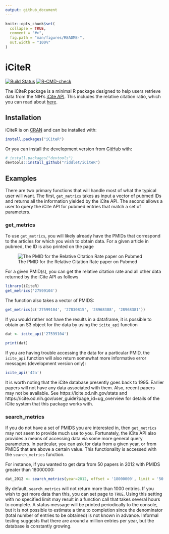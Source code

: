 ```yaml
---
output: github_document
---
```


<!-- README.md is generated from README.Rmd. Please edit that file -->

```r
knitr::opts_chunk$set(
  collapse = TRUE,
  comment = "#>",
  fig.path = "man/figures/README-",
  out.width = "100%"
)
```
# iCiteR

<!-- badges: start -->
[![Build Status](https://travis-ci.org/riddlet/iCiteR.svg?branch=master)](https://travis-ci.org/riddlet/iCiteR)
[![R-CMD-check](https://github.com/riddlet/iCiteR/actions/workflows/R-CMD-check.yaml/badge.svg)](https://github.com/riddlet/iCiteR/actions/workflows/R-CMD-check.yaml)
<!-- badges: end -->

The iCiteR package is a minimal R package designed to help users retrieve data from the NIH's [iCite API](https://icite.od.nih.gov/api). This includes the relative citation ratio, which you can read about [here](https://journals.plos.org/plosbiology/article?id=10.1371/journal.pbio.1002541).

## Installation

iCiteR is on [CRAN](https://CRAN.R-project.org) and can be installed with:

``` r
install.packages("iCiteR")
```

Or you can install the development version from [GitHub](https://github.com/) with:

``` r
# install.packages("devtools")
devtools::install_github("riddlet/iCiteR")
```
## Examples

There are two primary functions that will handle most of what the typical user will want. The first, `get_metrics` takes as input a vector of pubmed IDs and returns all the information yielded by the iCite API. The second allows a user to query the iCite API for pubmed entries that match a set of parameters.

### get_metrics
To use `get_metrics`, you will likely already have the PMIDs that correspond to the articles for which you wish to obtain data. For a given article in pubmed, the ID is also printed on the page

![The PMID for the Relative Citation Rate paper on Pubmed](vignettes/RCR_PMID.jpg)

For a given PMID(s), you can get the relative citation rate and all other data returned by the iCite API as follows

```r
library(iCiteR)
get_metrics('27599104')
```

The function also takes a vector of PMIDS:

```r
get_metrics(c('27599104', '27830815', '28968388', '28968381'))
```

If you would rather not have the results in a dataframe, it is possible to obtain an S3 object for the data by using the `icite_api` function

```r
dat <- icite_api('27599104')

print(dat)
```

If you are having trouble accessing the data for a particular PMID, the `icite_api` function will also return somewhat more informative error messages (development version only):

```r
icite_api('42a')
```

It is worth noting that the iCite database presently goes back to 1995. Earlier papers will not have any data associated with them. Also, recent papers may not be available. See https://icite.od.nih.gov/stats and https://icite.od.nih.gov/user_guide?page_id=ug_overview for details of the iCite system that this package works with.

### search_metrics
If you do not have a set of PMIDS you are interested in, then `get_metrics` may not seem to provide much use to you. Fortunately, the iCite API also provides a means of accessing data via some more general query parameters. In particular, you can ask for data from a given year, or from PMIDS that are above a certain value. This functionality is accessed with the `search_metrics` function.

For instance, if you wanted to get data from 50 papers in 2012 with PMIDS greater than 18000000:

```r
dat_2012 <- search_metrics(year=2012, offset = '18000000', limit = '50')
```

By default, `search_metrics` will not return more than 1000 entries. If you wish to get more data than this, you can set page to `TRUE`. Using this setting with no specified limit may result in a function call that takes several hours to complete. A status message will be printed periodically to the console, but it is not possible to estimate a time to completion since the denominator (total number of entries to be obtained) is not known in advance. Informal testing suggests that there are around a million entries per year, but the database is constantly growing.

